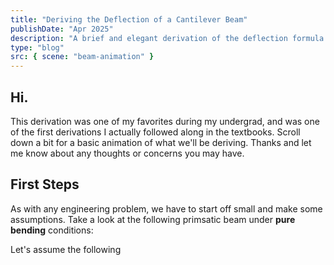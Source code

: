 ```yaml
---
title: "Deriving the Deflection of a Cantilever Beam"
publishDate: "Apr 2025"
description: "A brief and elegant derivation of the deflection formula for a cantilever beam"
type: "blog"
src: { scene: "beam-animation" }
---
```


## Hi.

This derivation was one of my favorites during my undergrad, and was one of the first derivations I actually followed along in the textbooks. Scroll down a bit for a basic animation of what we'll be deriving. Thanks and let me know about any thoughts or concerns you may have.

## First Steps

As with any engineering problem, we have to start off small and make some assumptions. Take a look at the following primsatic beam under **pure bending** conditions:

Let's assume the following

<BeamAnimation />

<WorkInProgress width="50%" />
